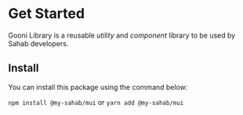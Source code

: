 
<Meta title="Intro" />

# Get Started

Gooni Library is a reusable *utility* and *component* library to be used by Sahab developers.

## Install

You can install this package using the command below:

`npm install @my-sahab/mui` or `yarn add @my-sahab/mui`